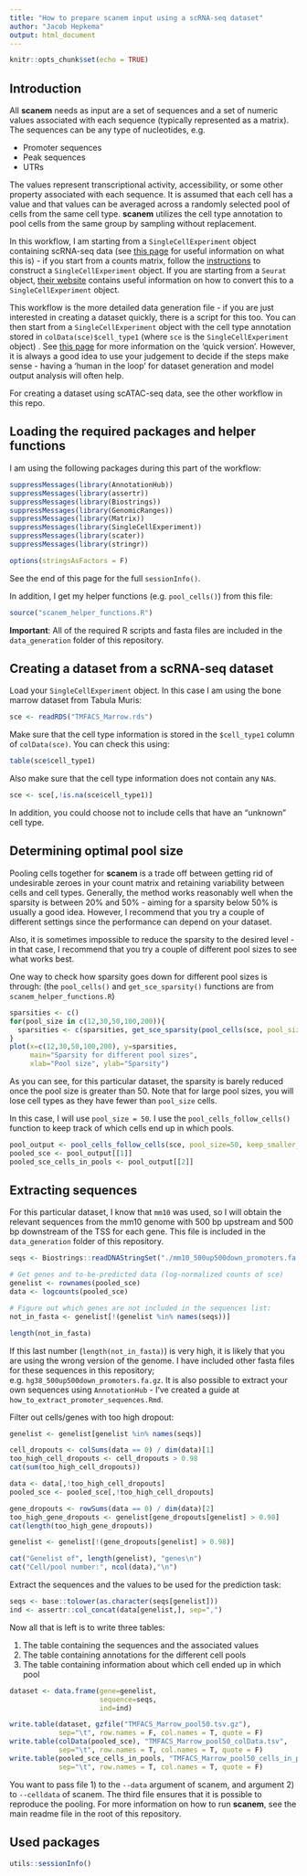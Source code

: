 ```yaml
---
title: "How to prepare scanem input using a scRNA-seq dataset"
author: "Jacob Hepkema"
output: html_document
---
```


```r
knitr::opts_chunk$set(echo = TRUE)
```

## Introduction

All **scanem** needs as input are a set of sequences and a set of numeric values associated with each sequence (typically represented as a matrix). The sequences can be any type of nucleotides, e.g.

* Promoter sequences
* Peak sequences
* UTRs

The values represent transcriptional activity, accessibility, or some other property associated with each sequence. It is assumed that each cell has a value and that values can be averaged across a randomly selected pool of cells from the same cell type. **scanem** utilizes the cell type annotation to pool cells from the same group by sampling without replacement. 

In this workflow, I am starting from a `SingleCellExperiment` object containing scRNA-seq data (see 
[this page](https://bioconductor.org/packages/release/bioc/vignettes/SingleCellExperiment/inst/doc/intro.html) for useful information on what this is) - if you start from a counts matrix, follow the [instructions](https://bioconductor.org/packages/release/bioc/vignettes/SingleCellExperiment/inst/doc/intro.html) to construct a `SingleCellExperiment` object. If you are starting from a `Seurat` object, [their website](https://satijalab.org/seurat/v3.0/conversion_vignette.html) contains 
useful information on how to convert this to a `SingleCellExperiment` object.

This workflow is the more detailed data generation file - if you are just 
interested in creating a dataset quickly, there is a script for this too. 
You can then start from a `SingleCellExperiment`
object with the cell type annotation stored in `colData(sce)$cell_type1` (where
`sce` is the `SingleCellExperiment` object) . See [this page](https://htmlpreview.github.io/?https://github.com/jacobhepkema/scanem/blob/master/guides/how_to_prepare_scanem_dataset_using_create_dataset.html) for more information 
on the 'quick version'. However, it is always a good idea to use your judgement to decide if the steps
make sense - having a 'human in the loop' for dataset generation and model output 
analysis will often help. 

For creating a dataset using scATAC-seq data, see the other workflow in this repo. 

## Loading the required packages and helper functions

I am using the following packages during this part of the workflow:

```r
suppressMessages(library(AnnotationHub))
suppressMessages(library(assertr))
suppressMessages(library(Biostrings))
suppressMessages(library(GenomicRanges))
suppressMessages(library(Matrix))
suppressMessages(library(SingleCellExperiment))
suppressMessages(library(scater))
suppressMessages(library(stringr))

options(stringsAsFactors = F)
```

See the end of this page for the full `sessionInfo()`. 

In addition, I get my helper functions (e.g. `pool_cells()`) from this file:

```r
source("scanem_helper_functions.R")
```

**Important**: 
All of the required R scripts and fasta files are included in the `data_generation` folder of this repository. 


## Creating a dataset from a scRNA-seq dataset

Load your `SingleCellExperiment` object. In this case I am using the bone marrow dataset from Tabula Muris:

```r
sce <- readRDS("TMFACS_Marrow.rds")
```

Make sure that the cell type information is stored in the `$cell_type1` column of `colData(sce)`. 
You can check this using:

```r
table(sce$cell_type1)
```

Also make sure that the cell type information does not contain any `NA`s.

```r
sce <- sce[,!is.na(sce$cell_type1)]
```

In addition, you could choose not to include cells that have an "unknown" cell type. 

## Determining optimal pool size

Pooling cells together for **scanem** is a trade off between getting rid of undesirable zeroes in your count
matrix and retaining variability between cells and cell types. Generally, the method works reasonably well when the sparsity is between 20% and 50% - aiming for a sparsity below 50% is usually a good idea. However, 
I recommend that you try a couple of different settings since the performance can depend on your dataset.

Also, it is sometimes impossible to reduce the sparsity to the desired level - in that case, 
I recommend that you try a couple of different pool sizes to see what works best. 

One way to check how sparsity goes down for different pool sizes is through:
(the `pool_cells()` and `get_sce_sparsity()` functions are from `scanem_helper_functions.R`)

```r
sparsities <- c()
for(pool_size in c(12,30,50,100,200)){
  sparsities <- c(sparsities, get_sce_sparsity(pool_cells(sce, pool_size=pool_size)))
}
plot(x=c(12,30,50,100,200), y=sparsities, 
     main="Sparsity for different pool sizes", 
     xlab="Pool size", ylab="Sparsity")
```

As you can see, for this particular dataset, the sparsity is barely reduced once the pool size is greater than 50.
Note that for large pool sizes, you will lose cell types as they have fewer than `pool_size` cells.

In this case, I will use `pool_size = 50`. I use the `pool_cells_follow_cells()` function to keep track of 
which cells end up in which pools. 

```r
pool_output <- pool_cells_follow_cells(sce, pool_size=50, keep_smaller_pools = F)
pooled_sce <- pool_output[[1]]
pooled_sce_cells_in_pools <- pool_output[[2]]
```

## Extracting sequences

For this particular dataset, I know that `mm10` was used, so I will obtain the relevant sequences from the mm10 
genome with 500 bp upstream and 500 bp downstream of the TSS for each gene. This file is included in the `data_generation` folder of this repository.

```r
seqs <- Biostrings::readDNAStringSet("./mm10_500up500down_promoters.fa.gz")

# Get genes and to-be-predicted data (log-normalized counts of sce)
genelist <- rownames(pooled_sce)
data <- logcounts(pooled_sce) 

# Figure out which genes are not included in the sequences list:
not_in_fasta <- genelist[!(genelist %in% names(seqs))]

length(not_in_fasta)
```

If this last number (`length(not_in_fasta)`) is very high, it is likely that you are using the wrong version 
of the genome. I have included other fasta files for these sequences in this repository; e.g. `hg38_500up500down_promoters.fa.gz`. 
It is also possible to extract your own sequences using `AnnotationHub` - I've created a guide at `how_to_extract_promoter_sequences.Rmd`.

Filter out cells/genes with too high dropout:

```r
genelist <- genelist[genelist %in% names(seqs)]

cell_dropouts <- colSums(data == 0) / dim(data)[1]
too_high_cell_dropouts <- cell_dropouts > 0.98
cat(sum(too_high_cell_dropouts))

data <- data[,!too_high_cell_dropouts]
pooled_sce <- pooled_sce[,!too_high_cell_dropouts]

gene_dropouts <- rowSums(data == 0) / dim(data)[2]
too_high_gene_dropouts <- genelist[gene_dropouts[genelist] > 0.98]
cat(length(too_high_gene_dropouts))

genelist <- genelist[!(gene_dropouts[genelist] > 0.98)]

cat("Genelist of", length(genelist), "genes\n")
cat("Cell/pool number:", ncol(data),"\n")
```

Extract the sequences and the values to be used for the prediction task:

```r
seqs <- base::tolower(as.character(seqs[genelist]))
ind <- assertr::col_concat(data[genelist,], sep=",")
```

Now all that is left is to write three tables:
 
1. The table containing the sequences and the associated values
2. The table containing annotations for the different cell pools
3. The table containing information about which cell ended up in which pool

```r
dataset <- data.frame(gene=genelist,
                      sequence=seqs,
                      ind=ind)

write.table(dataset, gzfile("TMFACS_Marrow_pool50.tsv.gz"), 
            sep="\t", row.names = F, col.names = T, quote = F)
write.table(colData(pooled_sce), "TMFACS_Marrow_pool50_colData.tsv", 
            sep="\t", row.names = T, col.names = T, quote = F)
write.table(pooled_sce_cells_in_pools, "TMFACS_Marrow_pool50_cells_in_pools.tsv", 
            sep="\t", row.names = T, col.names = T, quote = F)
```

You want to pass file 1) to the `--data` argument of scanem, and argument 2) to
`--celldata` of scanem. The third file ensures that it is possible to reproduce the pooling. For more information on how to run **scanem**, see the main readme file 
in the root of this repository. 


## Used packages

```r
utils::sessionInfo()
```


